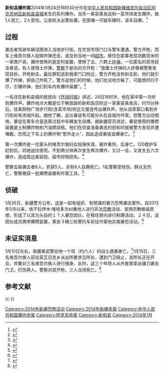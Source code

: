 '''新和县爆炸案'''2014年1月24日18时40分许在[[中华人民共和国|中华人民共和国]][[新疆维吾尔自治区|新疆维吾尔自治区]][[阿克苏地区|阿克苏地区]][[新和县|新和县]][[县城|县城]]发生的系列爆炸。当天一美容美发店和一菜市场发生爆炸，致1人死亡，2人受伤。公安机关出警处置，在围堵一可疑车辆时，该车自爆。<ref>{{Cite web |url=http://news.hsw.cn/system/2014/01/26/051848261.shtml |title=新和县爆炸车上2人死亡 案件正在进一步调查中 |access-date=2014-02-03 |archive-date=2020-05-20 |archive-url=https://web.archive.org/web/20200520160210/http://news.hsw.cn/system/2014/01/26/051848261.shtml |dead-url=no }}</ref>
== 过程 ==
袭击者驾驶车辆试图进入当地步行街，在农贸市场门口与警车遭遇，警方开枪，而车上维吾尔族人投掷炸弹还击，波及到当地一间[[超市|超市]]。居住在距事发现场数百米的一家商户说，爆炸使用的是定时装置，使用了五、六颗土[[炸弹|炸弹]]。一位匿名的现场目击者说，有人使用土炸弹，[[警察|警察]]于是向对方开枪：“放置土炸弹的人好像被警察发现目标，开枪射击，最后罪犯逃到我家门口附近，警方开枪没有射击到，他们就引爆了炸弹，把自己炸死了。警方追他们的时候，他们也没地方躲了，可能想同归于尽，引爆炸弹，他们的车内有爆炸装置”。<ref>{{Cite web |url=http://www.rfa.org/mandarin/yataibaodao/shaoshuminzu/ql-01252014100910.html |title=新疆新和警方围堵袭击者12人亡全城戒严 |access-date=2014-02-03 |archive-date=2020-09-27 |archive-url=https://web.archive.org/web/20200927040049/https://www.rfa.org/mandarin/yataibaodao/shaoshuminzu/ql-01252014100910.html |dead-url=no }}</ref>

一名住在新和县城的居民向《[[环球时报|环球时报]]》讲述，24日18时许，他在家中第一次听到爆炸声，爆炸地点大概是位于解放路的新和饭店附近一家美容美发店，约15分钟后，佳美购物广场步行街(含菜市场)附近又接连传出爆炸声，他从自家窗口看到步行街处有浓烟升起。据他了解，这伙暴徒有可能分头在县城内作案，但警方出动很快，暴徒在乘车仓皇逃离过程中车辆发生自爆。据新疆官员讲述，暴徒使用的爆燃装置是土制爆炸物和汽油燃烧瓶，他们在侦查准备袭击的目标时就被警方发现并遭堵截，恐慌之下车上的爆炸物“意外走火”，因此造成暴徒自爆身亡。<ref>{{Cite web |url=http://news.szhk.com/2014/01/26/282865539760446.html |title=新疆新和县爆炸案最新消息：抓获两名女性(图) |access-date=2014-02-03 |archive-date=2020-05-20 |archive-url=https://web.archive.org/web/20200520160223/http://news.szhk.com/2014/01/26/282865539760446.html |dead-url=no }}</ref>

第一次爆炸是一位蒙头的维吾尔族妇女投弹失误，被炸重伤，后身亡。120救护车赶到后，将她送往医院，不到两分钟再次发生两次爆炸，又过一会，又发生五六次爆炸，造成周边美容院、超市财物损失。<ref>{{Cite web |url=http://www.rfa.org/mandarin/yataibaodao/shaoshuminzu/ql-01252014102335.html |title=新疆新和超市老板细数爆炸经历：一维族妇女投弹被炸身亡 |access-date=2014-02-03 |archive-date=2020-09-27 |archive-url=https://web.archive.org/web/20200927040051/https://www.rfa.org/mandarin/yataibaodao/shaoshuminzu/ql-01252014102335.html |dead-url=no }}</ref>

警察击毙袭击者6人，抓获5人。另有6人自爆死亡。1名警察受轻伤，群众无伤亡，警察缴获一批爆燃装置和作案工具。<ref>{{Cite web |url=http://money.163.com/14/0126/01/9JFSA22A00254TI5.html#from=relevant |title=新疆新和县爆炸案击毙暴徒6名抓获5名 |access-date=2014-02-03 |archive-url=https://web.archive.org/web/20140220221155/http://money.163.com/14/0126/01/9JFSA22A00254TI5.html#from=relevant |archive-date=2014-02-20 |dead-url=yes }}</ref>
== 侦破 ==
1月26日，新疆警方公布，这是一起有组织、有预谋的暴力恐怖袭击案件。自2013年5月以来，依不拉伊木·喀哈多次纠集他人进行非法[[宗教|宗教]]活动、宣扬宗教极端思想，形成了以其为头目的１７人暴恐团伙，在租住房内进行制爆活动。２４日，该团伙成员携带爆燃装置，乘坐３辆三轮摩托车前往作案地实施暴恐活动。<ref>{{Cite web |url=http://money.163.com/14/0127/00/9JIC0VF900254TI5.html |title=新疆新和县“1·24”暴恐案件告破 |access-date=2014-02-03 |archive-date=2020-05-20 |archive-url=https://web.archive.org/web/20200520160318/http://money.163.com/14/0127/00/9JIC0VF900254TI5.html |dead-url=no }}</ref>
== 未证实消息 ==
1月10日左右，南疆某武警驻地一个班（约六人）的战士遇袭身亡。<ref>{{Cite web |url=http://www.rfa.org/mandarin/yataibaodao/shaoshuminzu/ql2-01222014104051.html |title=新疆武警一个班疑遭袭身亡 乌市买烟花爆竹须实名登记 |access-date=2014-02-03 |archive-date=2020-09-27 |archive-url=https://web.archive.org/web/20200927035347/https://www.rfa.org/mandarin/yataibaodao/shaoshuminzu/ql2-01222014104051.html |dead-url=no }}</ref>1月15日，三名维吾尔族人前往英艾日克乡派出所要求见所长，遭到门卫阻止，说所长正在开会，并要对三名维吾尔族人进行搜身，此时，这三个年轻人从外套里拿出镰刀袭击门卫，打伤两人。警察对其开枪，三人当场死亡。<ref>{{Cite web |url=http://www.rfa.org/mandarin/yataibaodao/shaoshuminzu/ql-01232014100218.html |title=新疆阿克苏派出所外维汉冲突死伤五人 同一乡村数月内两暴惨剧 |access-date=2014-02-03 |archive-date=2020-09-26 |archive-url=https://web.archive.org/web/20200926180226/https://www.rfa.org/mandarin/yataibaodao/shaoshuminzu/ql-01232014100218.html |dead-url=no }}</ref>

== 参考文献 ==
{{Reflist|2}}

{{-}}
{{新疆恐怖活动}}

[[Category:2014年新疆恐怖活动|Category:2014年新疆恐怖活动]]
[[Category:2014年新疆命案|Category:2014年新疆命案]]
[[Category:中华人民共和国爆炸命案|Category:中华人民共和国爆炸命案]]
[[Category:阿克苏命案|Category:阿克苏命案]]
[[Category:新和县|Category:新和县]]
[[Category:2014年1月|Category:2014年1月]]